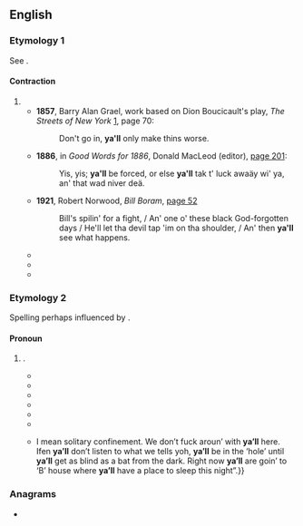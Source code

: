 {{also|yall|y'all}}
==English==

===Etymology 1===
See {{m|en|ya||you}}.

====Contraction====
{{head|en|contraction|head=[[ya]][['ll]]}}

# {{pronunciation spelling of|en|you'll}}
#* '''1857''', Barry Alan Grael, work based on Dion Boucicault's play, ''The Streets of New York'' [http://books.google.com/books?id=dVr8FZH65foC], page 70:
#*: Don't go in, '''ya'll''' only make thins worse.
#* '''1886''', in ''Good Words for 1886'', Donald MacLeod (editor), [http://books.google.com/books?id=d4JMAAAAMAAJ&pg=PA201&dq=ya%27ll page 201]:
#*: Yis, yis; '''ya'll''' be forced, or else '''ya'll''' tak t' luck awaäy wi' ya, an' that wad niver deä.
#* '''1921''', Robert Norwood, ''Bill Boram'', [http://books.google.com/books?id=frIVwVBGcWEC&pg=PA52&dq=ya%27ll page 52]
#*: Bill's spilin' for a fight, / An' one o' these black God-forgotten days / He'll let tha devil tap 'im on tha shoulder, / An' then '''ya'll''' see what happens.
#* {{quote-book|en|1985|V.C. Andrews|Heaven|page=243|isbn=0671729446|url=http://books.google.com/books?id=XJVw075VNtwC|passage='''Ya'll''' like that. '''Ya'll''' come out smellin like a rose, looking like one, too.}}
#* {{quote-book|en|year=2002|author=Marina Carr|title=By the Bog of Cats|page=24|passage='''Ya'll''' only ever be Xavier Cassidy's work horse. He won't treat ya right.}}
#* {{quote-book|en|year=2006|author=J. R. Reynolds|title=Sustenance of Courage|page=281|passage=But then '''ya'll''' only have two oxen if ya do that, Mrs. Burt.}}

===Etymology 2===
Spelling perhaps influenced by {{m|en|you'll}}.

====Pronoun====
{{en-pron}}

# {{alternative spelling of|en|y'all}} {{q|especially in AAVE}}.
#* {{quote-book|en|year=1985|author=Barbara Savage|title=Miles from Nowhere|page=89|passage=So '''ya'll''' need a place to camp do ya?}}
#* {{quote-book|en|year=1987|author=Beth Henley|title=The Lucky Spot|page=20|passage='''Ya'll''' all gotta look real beautiful for tonight.}}
#* {{quote-book|en|year=1999|author=Connie Rose Porter|title=Imani All Mine|page=207|passage='''Ya'll''' folk forget about the street number.}}
#* {{quote-book|en|year=2000|author=Frankie Avalon Wolfe|title=The Complete Idiot’s Guide to Being Vegetarian|page=308|passage=Hinduism — '''Ya’ll''' Come Back Now}}
#* {{quote-book|en|year=2004|author=James E. Pittman|title=The Way We See It: Expressed through poetry and rhyme from friends and family|page=35|passage='''Ya’ll''' don’t know bout the Souf, fah real // Let me tell '''ya’ll''' how it be.}}
#* {{quote-book|en|year=2004|author=Ronald Everett Capps|title=Off Magazine Street|page=291|passage=Then, when '''ya'll''' were young, '''ya'll''' probably learned a lot about manners and how to act, didn't '''ya'll'''?}}
#* {{quote-book|en|year=2005|author=Jimmie|title=Life, Death And Sex In Prison|page=21|passage=“I’m Lieutenant Bunger. '''Ya’ll''' do exactly as I or any other uniformed officer here tells you to do, whenever he wants '''ya’ll''' to do it. Ifen '''ya’ll''' don’t do it quickly enough and the way we tell '''ya’ll''' to do it, we’ll march '''ya’ll''' right to the fuckin’ ‘hole’. For you new inmates {{...}} I mean solitary confinement. We don’t fuck aroun’ with '''ya’ll''' here. Ifen '''ya’ll''' don’t listen to what we tells yoh, '''ya’ll''' be in the ‘hole’ until '''ya’ll''' get as blind as a bat from the dark. Right now '''ya’ll''' are goin’ to ‘B’ house where '''ya’ll''' have a place to sleep this night”.}}

===Anagrams===
* {{anagrams|en|a=ally|-ally|Ally|Lyla|ally}}